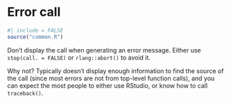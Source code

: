 # Error call {#err-call}

```r
#| include = FALSE
source("common.R")
```

Don't display the call when generating an error message.
Either use `stop(call. = FALSE)` or `rlang::abort()` to avoid it.

Why not?
Typically doesn't display enough information to find the source of the call (since most errors are not from top-level function calls), and you can expect the most people to either use RStudio, or know how to call `traceback()`.
